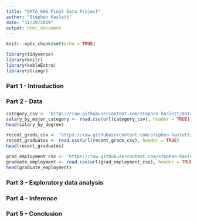 ```yaml
---
title: "DATA 606 Final Data Project"
author: "Stephen Haslett"
date: "11/29/2019"
output: html_document
---
```


```r
knitr::opts_chunk$set(echo = TRUE)
```

```r
library(tidyverse)
library(knitr)
library(kableExtra)
library(stringr)
```

### Part 1 - Introduction


### Part 2 - Data
```r
category_csv <- 'https://raw.githubusercontent.com/stephen-haslett/data606/data606-final-project/final_data_project/degrees-that-pay-back.csv'
salary_by_major_category <- read.csv(url(category_csv), header = TRUE)
head(salary_by_degree)
```


```r
recent_grads_csv <- 'https://raw.githubusercontent.com/stephen-haslett/data606/data606-final-project/final_data_project/recent-grads.csv'
recent_graduates <- read.csv(url(recent_grads_csv), header = TRUE)
head(recent_graduates)
```


```r
grad_employment_csv <- 'https://raw.githubusercontent.com/stephen-haslett/data606/data606-final-project/final_data_project/recent-grads.csv'
graduate_employment <- read.csv(url(grad_employment_csv), header = TRUE)
head(graduate_employment)
```


### Part 3 - Exploratory data analysis


### Part 4 - Inference


### Part 5 - Conclusion
